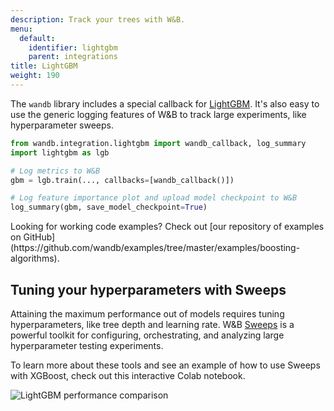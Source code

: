 ```yaml
---
description: Track your trees with W&B.
menu:
  default:
    identifier: lightgbm
    parent: integrations
title: LightGBM
weight: 190
---
```


<Card title="Try in Colab" href="https://colab.research.google.com/github/wandb/examples/blob/master/colabs/boosting/Simple_LightGBM_Integration.ipynb" icon="python"/>

The `wandb` library includes a special callback for [LightGBM](https://lightgbm.readthedocs.io/en/latest/). It's also easy to use the generic logging features of W&B to track large experiments, like hyperparameter sweeps.

```python
from wandb.integration.lightgbm import wandb_callback, log_summary
import lightgbm as lgb

# Log metrics to W&B
gbm = lgb.train(..., callbacks=[wandb_callback()])

# Log feature importance plot and upload model checkpoint to W&B
log_summary(gbm, save_model_checkpoint=True)
```

<Note>
Looking for working code examples? Check out [our repository of examples on GitHub](https://github.com/wandb/examples/tree/master/examples/boosting-algorithms).
</Note>

## Tuning your hyperparameters with Sweeps

Attaining the maximum performance out of models requires tuning hyperparameters, like tree depth and learning rate. W&B [Sweeps](/models/sweeps/) is a powerful toolkit for configuring, orchestrating, and analyzing large hyperparameter testing experiments.

To learn more about these tools and see an example of how to use Sweeps with XGBoost, check out this interactive Colab notebook.

<Card title="Try in Colab" href="https://colab.research.google.com/github/wandb/examples/blob/master/colabs/boosting/Using_W%26B_Sweeps_with_XGBoost.ipynb" icon="python"/>

<Frame>
    <img src="/images/integrations/lightgbm_sweeps.png" alt="LightGBM performance comparison"  />
</Frame>